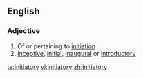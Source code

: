==English==

===Adjective===
{{en-adj}}

# Of or pertaining to [[initiation]]
# [[inceptive]], [[initial]], [[inaugural]] or [[introductory]]

[[te:initiatory]]
[[vi:initiatory]]
[[zh:initiatory]]